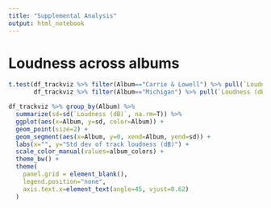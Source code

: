 ```yaml
---
title: "Supplemental Analysis"
output: html_notebook
---
```


# Loudness across albums

```r
t.test(df_trackviz %>% filter(Album=="Carrie & Lowell") %>% pull(`Loudness (dB)`),
       df_trackviz %>% filter(Album=="Michigan") %>% pull(`Loudness (dB)`)) 

df_trackviz %>% group_by(Album) %>% 
  summarize(sd=sd(`Loudness (dB)`, na.rm=T)) %>% 
  ggplot(aes(x=Album, y=sd, color=Album)) +
  geom_point(size=2) +
  geom_segment(aes(x=Album, y=0, xend=Album, yend=sd)) +
  labs(x="", y="Std dev of track loudness (dB)") +
  scale_color_manual(values=album_colors) +
  theme_bw() +
  theme(
    panel.grid = element_blank(),
    legend.position="none",
    axis.text.x=element_text(angle=45, vjust=0.62)
  )
```

